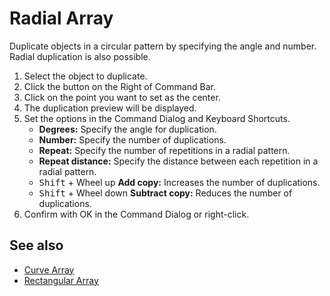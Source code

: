 
# Radial Array

<Reference shortcut="" command="Radial Array" button="Right of Command Bar" />

Duplicate objects in a circular pattern by specifying the angle and number. Radial duplication is also possible.

1. Select the object to duplicate.
2. Click the button <ButtonIcon type="button-radial-array" /> on the Right of Command Bar.
3. Click on the point you want to set as the center.
4. The duplication preview will be displayed.
5. Set the options in the Command Dialog and Keyboard Shortcuts.
   - **Degrees:** Specify the angle for duplication.
   - **Number:** Specify the number of duplications.
   - **Repeat:** Specify the number of repetitions in a radial pattern.
   - **Repeat distance:** Specify the distance between each repetition in a radial pattern.
   - <kbd>Shift</kbd> + Wheel up **Add copy:** Increases the number of duplications.
   - <kbd>Shift</kbd> + Wheel down **Subtract copy:** Reduces the number of duplications.   
6. Confirm with OK in the Command Dialog or right-click.

## See also
- [Curve Array](./curve-array)
- [Rectangular Array](./rectangular-array)
















